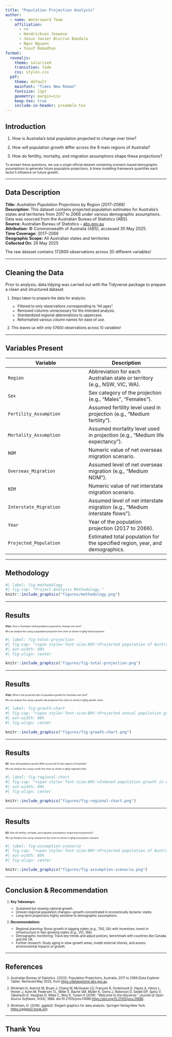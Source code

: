 ```yaml
---
title: "Population Projection Analysis"
author:
  - name: Watersword Team
    affiliation:
      - <>
      - Hendrickson Joewono
      - Jesus Javier Biurrun Bandala
      - Ngoc Nguyen
      - Yusuf Romadhon
format: 
  revealjs:
    theme: solarized
    transition: fade
    css: styles.css
  pdf:
    theme: default
    mainfont: "Times New Roman"
    fontsize: 11pt
    geometry: margin=1in
    keep-tex: true
    include-in-header: preamble.tex
---
```


## Introduction

<div style="font-size:90%;">
1. How is Australia’s total population projected to change over time?

2. How will population growth differ across the 8 main regions of Australia?

3. How do fertility, mortality, and migration assumptions shape these projections?

  <div style="font-size:80%;">
  To answer these questions, we use a single official dataset containing scenario-based demographic assumptions to generate future population projections. A linear modeling framework quantifies each factor’s influence on future growth.
  
  </div>
</div>

---

## Data Description

<div style="font-size:90%;">
::: {.callout-note title="Meta Data"}
**Title:** *Australian Population Projections by Region (2017–2066)*  
**Description:** This dataset contains projected population estimates for Australia's states and territories from 2017 to 2066 under various demographic assumptions. Data was sourced from the Australian Bureau of Statistics (ABS).  
**Source:** Australian Bureau of Statistics – [abs.gov.au](https://www.abs.gov.au)  
**Attribution:** © Commonwealth of Australia (ABS), accessed 30 May 2025.  
**Time Coverage:** 2017–2066  
**Geographic Scope:** All Australian states and territories  
**Collected On:** 26 May 2025  
:::

The raw dataset contains 172800 observations across 30 different variables!
</div>

---

## Cleaning the Data

<div style="font-size:90%;">

Prior to analysis, data tidying was carried out with the Tidyverse package to prepare a clean and structured dataset.

</div>

<div style="font-size:80%;">
1. Steps taken to prepare the data for analysis: 

    - Filtered to only observations corresponding to “All ages”.
    - Removed columns unnecessary for the intended analysis.
    - Standardized regional abbreviations to uppercase.
    - Reformatted various column names for ease of use.
    
2. This leaves us with only 57600 observations across 10 variables!

</div>

---

## Variables Present

<div style="font-size:50%;">

| **Variable** | **Description** |
|------------------------------------|------------------------------------|
| `Region` | Abbreviation for each Australian state or territory (e.g., NSW, VIC, WA). |
| `Sex` | Sex category of the projection (e.g., "Males", "Females"). |
| `Fertility_Assumption` | Assumed fertility level used in projection (e.g., "Medium fertility"). |
| `Mortality_Assumption` | Assumed mortality level used in projection (e.g., "Medium life expectancy"). |
| `NOM` | Numeric value of net overseas migration scenario. |
| `Overseas_Migration` | Assumed level of net overseas migration (e.g., "Medium NOM"). |
| `NIM` | 	Numeric value of net interstate migration scenario. |
| `Interstate_Migration` | 	Assumed level of net interstate migration (e.g., "Medium interstate flows"). |
| `Year` | Year of the population projection (2017 to 2066). |
| `Projected_Population` | 	Estimated total population for the specified region, year, and demographics. |

</div>

---

## Methodology {#sec-results}

```r
#| label: fig-methodology
#| fig-cap: "Project Analysis Methodology."
knitr::include_graphics("figures/methodology.png")
```


---

## Results {#sec-results}

<div style="font-size:50%;">
<b>Q1(a).</b> How is Australia’s total population projected to change over time?

We can analyse this using a population projection line chart as shown in @fig-total-projection:
</div>

```r
#| label: fig-total-projection
#| fig-cap: "<span style='font-size:80%'>Projected population of Australia from 2017 to 2066 under medium fertility, mortality, and migration assumptions. Population is projected to rise to over 40 million by the year 2066 indicating steady long-term growth.</span>"
#| out-width: 80%
#| fig-align: center

knitr::include_graphics("figures/fig-total-projection.png")

```

---

## Results {#sec-results}

<div style="font-size:50%;">
<b>Q1(b).</b> What is the projected rate of population growth for Australia over time?  

We can analyse this using a growth rate projection line chart as shown in @fig-growth-chart:
</div>

```r
#| label: fig-growth-chart
#| fig-cap: "<span style='font-size:80%'>Projected annual population growth rate of Australia from 2017 to 2066 under medium fertility, mortality, and migration assumptions. Growth rate is projected to decline to below 1% by 2066.</span>"
#| out-width: 80%
#| fig-align: center

knitr::include_graphics("figures/fig-growth-chart.png")
```

---

## Results {#sec-results}

<div style="font-size:50%;">
<b>Q2.</b> How will population growth differ across the 8 main regions of Australia? 

We can analyse this using a multi-line chart as shown in @fig-regional-chart:
</div>

```r
#| label: fig-regional-chart
#| fig-cap: "<span style='font-size:80%'>Indexed population growth in Australia by region from 2017 to 2066 under medium fertility, mortality, and migration assumptions. Each region’s population is set to 100 in 2017 to compare relative growth.</span>"
#| out-width: 80%
#| fig-align: center

knitr::include_graphics("figures/fig-regional-chart.png")
```

---

## Results {#sec-results}

<div style="font-size:50%;">
<b>Q3.</b> How do fertility, mortality, and migration assumptions shape these projections? 

We can Analyse this using comparison bar chart as shown in @fig-assumption-scenario:
</div>

```r
#| label: fig-assumption-scenario
#| fig-cap: "<span style='font-size:80%'>Projected population of Australia from 2017 to 2066 under medium fertility, mortality, and migration assumptions. The High scenario consistently projects the largest population, driven by higher fertility and migration, while the Low scenario shows slower growth due to reduced births and zero net migration.</span>"
#| out-width: 80%
#| fig-align: center

knitr::include_graphics("figures/fig-assumption-scenario.png")
```

---


## Conclusion & Recommendation

<div style="font-size:70%;">
1. **Key Takeaways**:

    - Sustained but slowing national growth.
    - Uneven regional population changes—growth concentrated in economically dynamic states.
    - Long-term projections highly sensitive to demographic assumptions.

2. **Recommendations**:
    
    - Regional planning: Boost growth in lagging states (e.g., TAS, SA) with incentives; invest in infrastructure in fast-growing states (e.g., VIC, WA).
    - Demographic monitoring: Track key trends and adjust policies; benchmark with countries like Canada and the UK.
    - Further research: Study aging in slow-growth areas, model external shocks, and assess environmental impacts of growth.
</div>

---

## References

<div style="font-size:70%;">
1. Australian Bureau of Statistics. (2023). Population Projections, Australia, 2017 to 2066 (Data Explorer Table). Retrieved May 2025, from <https://dataexplorer.abs.gov.au>.

2. Wickham H, Averick M, Bryan J, Chang W, McGowan LD, François R, Grolemund G, Hayes A, Henry L, Hester
  J, Kuhn M, Pedersen TL, Miller E, Bache SM, Müller K, Ooms J, Robinson D, Seidel DP, Spinu V, Takahashi
  K, Vaughan D, Wilke C, Woo K, Yutani H (2019). “Welcome to the tidyverse.” _Journal of Open Source
  Software_, 4(43), 1686. doi:10.21105/joss.01686 <https://doi.org/10.21105/joss.01686>.

3. Wickham, H. (2016). ggplot2: Elegant graphics for data analysis. Springer-Verlag New York. <https://ggplot2-book.org>
</div>

---

## Thank You

::: notes

:::
